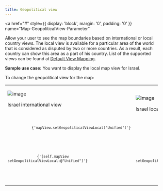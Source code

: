 ```yaml
---
title: Geopolitical view
---
```


<a
  href="#"
  style={{ display: 'block', margin: '0', padding: '0' }}
  name="Map-GeopoliticalView-Parameter"
></a>

Allow your user to see the map boundaries based on international or local country views. The local
view is available for a particular area of the world that is considered as disputed by two or more
countries. As a result, each country can show this area as a part of his country. List of the
supported views can be found
at [Default View Mapping](/map-display-api/documentation/vector/tile#default-view-mapping).

**Sample use case:** You want to display the local map view for Israel.

To change the geopolitical view for the map:

<table>
  <tbody>
    <tr>
      <td>
        <ContentWrapper maxWidth="350px" objectFit="contain">
          <p>
            <img src="../images/geopolitical_international.png" alt="image" />
          </p>
        </ContentWrapper>
        <p>Israel international view</p>
        <Code>
          <pre class="swift">
            <code class="language-swift">{'mapView.setGeopoliticalViewLocal("Unified")'}</code>
          </pre>
          <pre class="obj-c">
            <code class="language-obj-c">
              {'[self.mapView setGeopoliticalViewLocal:@"Unified"]'}
            </code>
          </pre>
        </Code>
      </td>
      <td>
        <ContentWrapper maxWidth="350px" objectFit="contain">
          <p>
            <img src="../images/geopolitical_local.png" alt="image" />
          </p>
        </ContentWrapper>
        <p>Israel local view</p>
        <Code>
          <pre class="swift">
            <code class="language-swift">{'mapView.setGeopoliticalViewLocal("IL")'}</code>
          </pre>
          <pre class="obj-c">
            <code class="language-obj-c">{'[self.mapView setGeopoliticalViewLocal:@"IL"];'}</code>
          </pre>
        </Code>
      </td>
    </tr>
  </tbody>
</table>